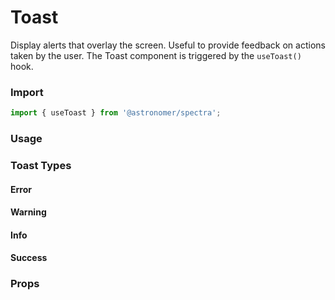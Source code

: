 

<Meta title="Components|Toast" component={Toast} />

# Toast
Display alerts that overlay the screen. Useful to provide feedback on actions taken by the user. The Toast component is triggered by the `useToast()` hook.

### Import
```js
import { useToast } from '@astronomer/spectra';
```

### Usage
<Preview>
  <Demo content="This is a Toast message!" />
</Preview>


### Toast Types
<Preview>
  <Demo btnLabel="Show Success Toast" type="success" content="Lorem ipsum dolor sit amet." />
  <Demo btnLabel="Show Info Toast" type="info" content="Lorem ipsum dolor sit amet." />
  <Demo btnLabel="Show Warning Toast" type="warning" content="Lorem ipsum dolor sit amet." />
  <Demo btnLabel="Show Error Toast" type="error" content="Lorem ipsum dolor sit amet." />
</Preview>

#### Error
<Preview>
  <Story name="Error">
    <Toast type="error" content="Lorem ipsum dolor sit amet." />
  </Story>
</Preview>

#### Warning
<Preview>
  <Story name="Warning">
    <Toast type="warning" content="Lorem ipsum dolor sit amet." />
  </Story>
</Preview>

#### Info
<Preview>
  <Story name="Info">
    <Toast type="info" content="Lorem ipsum dolor sit amet." />
  </Story>
</Preview>

#### Success
<Preview>
  <Story name="Success">
    <Toast type="success" content="Lorem ipsum dolor sit amet." />
  </Story>
</Preview>

### Props
<Props of={Toast} />
